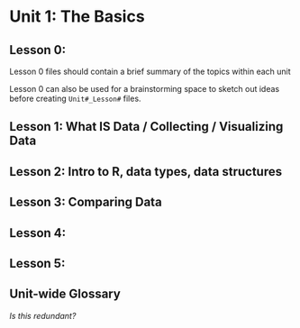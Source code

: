 # Unit 1: The Basics {-}

## Lesson 0: {.unlisted .unnumbered}

Lesson 0 files should contain a brief summary of the topics within each unit

Lesson 0 can also be used for a brainstorming space to sketch out ideas before creating `Unit#_Lesson#` files.


## Lesson 1: What IS Data / Collecting / Visualizing Data {.unlisted .unnumbered}
## Lesson 2: Intro to R, data types, data structures {.unlisted .unnumbered}
## Lesson 3: Comparing Data  {.unlisted .unnumbered}
## Lesson 4: {.unlisted .unnumbered}
## Lesson 5: {.unlisted .unnumbered}



## Unit-wide Glossary {-}

_Is this redundant?_


